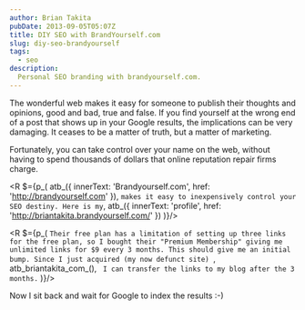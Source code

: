 ```yaml
---
author: Brian Takita
pubDate: 2013-09-05T05:07Z
title: DIY SEO with BrandYourself.com
slug: diy-seo-brandyourself
tags:
  - seo
description:
  Personal SEO branding with brandyourself.com.
---
```


The wonderful web makes it easy for someone to publish their thoughts and opinions, good and bad, true and
false. If you find yourself at the wrong end of a post that shows up in your Google results, the implications can be
very damaging. It ceases to be a matter of truth, but a matter of marketing.

Fortunately, you can take control over your name on the web, without having to spend thousands of dollars that
online reputation repair firms charge.

<R $={p_(
	atb_({ innerText: 'Brandyourself.com', href: 'http://brandyourself.com' }), ` makes it easy to inexpensively
	control your SEO destiny. Here is my `, atb_({ innerText: 'profile', href: 'http://briantakita.brandyourself.com/' })
)}/>

<R $={p_(
	`Their free plan has a limitation of setting up three links for the free plan, so I bought their "Premium
	Membership" giving me unlimited links for $9 every 3 months. This should give me an initial bump. Since I just
	acquired (my now defunct site) `, atb_briantakita_com_(), ` I can transfer the links to my blog after the 3 months.`
)}/>

Now I sit back and wait for Google to index the results :-)
